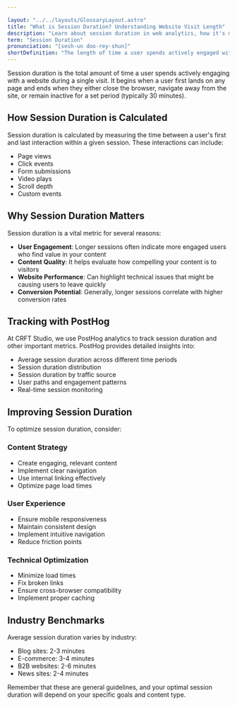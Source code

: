 ```yaml
---

layout: "../../layouts/GlossaryLayout.astro"
title: "What is Session Duration? Understanding Website Visit Length"
description: "Learn about session duration in web analytics, how it's measured, and why it's crucial for understanding user engagement and website performance."
term: "Session Duration"
pronunciation: "[sesh-un doo-rey-shun]"
shortDefinition: "The length of time a user spends actively engaged with a website during a single visit, from their first interaction to their last."
---
```


Session duration is the total amount of time a user spends actively engaging with a website during a single visit. It begins when a user first lands on any page and ends when they either close the browser, navigate away from the site, or remain inactive for a set period (typically 30 minutes).

## How Session Duration is Calculated

Session duration is calculated by measuring the time between a user's first and last interaction within a given session. These interactions can include:
- Page views
- Click events
- Form submissions
- Video plays
- Scroll depth
- Custom events

## Why Session Duration Matters

Session duration is a vital metric for several reasons:

- **User Engagement**: Longer sessions often indicate more engaged users who find value in your content
- **Content Quality**: It helps evaluate how compelling your content is to visitors
- **Website Performance**: Can highlight technical issues that might be causing users to leave quickly
- **Conversion Potential**: Generally, longer sessions correlate with higher conversion rates

## Tracking with PostHog

At CRFT Studio, we use PostHog analytics to track session duration and other important metrics. PostHog provides detailed insights into:

- Average session duration across different time periods
- Session duration distribution
- Session duration by traffic source
- User paths and engagement patterns
- Real-time session monitoring

## Improving Session Duration

To optimize session duration, consider:

### Content Strategy
- Create engaging, relevant content
- Implement clear navigation
- Use internal linking effectively
- Optimize page load times

### User Experience
- Ensure mobile responsiveness
- Maintain consistent design
- Implement intuitive navigation
- Reduce friction points

### Technical Optimization
- Minimize load times
- Fix broken links
- Ensure cross-browser compatibility
- Implement proper caching

## Industry Benchmarks

Average session duration varies by industry:
- Blog sites: 2-3 minutes
- E-commerce: 3-4 minutes
- B2B websites: 2-6 minutes
- News sites: 2-4 minutes

Remember that these are general guidelines, and your optimal session duration will depend on your specific goals and content type.